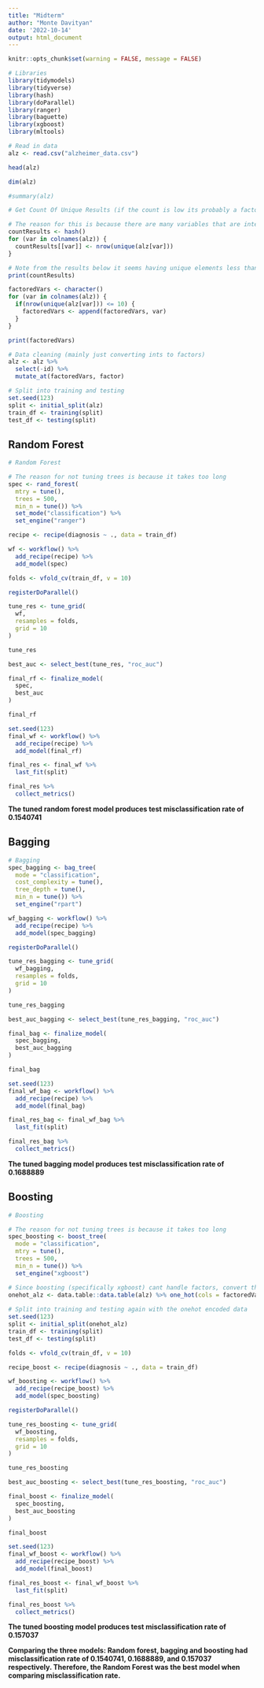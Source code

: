 ```yaml
---
title: "Midterm"
author: "Monte Davityan"
date: '2022-10-14'
output: html_document
---
```


```r
knitr::opts_chunk$set(warning = FALSE, message = FALSE) 
```

```r
# Libraries
library(tidymodels)
library(tidyverse)
library(hash)
library(doParallel)
library(ranger)
library(baguette)
library(xgboost)
library(mltools)
```


```r
# Read in data
alz <- read.csv("alzheimer_data.csv")

head(alz)

dim(alz)

#summary(alz)
```

```r
# Get Count Of Unique Results (if the count is low its probably a factor) (This is used below in the data cleaning section)

# The reason for this is because there are many variables that are integers that should be factors and I am too lazy to manually convert them to factors so this does it for me based on the threshold of unique values
countResults <- hash()
for (var in colnames(alz)) {
  countResults[[var]] <- nrow(unique(alz[var]))
}

# Note from the results below it seems having unique elements less than 10 is a good enough threshold to determine if a variable is a factor or not
print(countResults)

factoredVars <- character()
for (var in colnames(alz)) {
  if(nrow(unique(alz[var])) <= 10) {
    factoredVars <- append(factoredVars, var)
  }
}

print(factoredVars)
```


```r
# Data cleaning (mainly just converting ints to factors)
alz <- alz %>% 
  select(-id) %>% 
  mutate_at(factoredVars, factor)
```


```r
# Split into training and testing
set.seed(123)
split <- initial_split(alz)
train_df <- training(split)
test_df <- testing(split)
```

## Random Forest

```r
# Random Forest

# The reason for not tuning trees is because it takes too long
spec <- rand_forest(
  mtry = tune(),
  trees = 500,
  min_n = tune()) %>%
  set_mode("classification") %>%
  set_engine("ranger")

recipe <- recipe(diagnosis ~ ., data = train_df)

wf <- workflow() %>%
  add_recipe(recipe) %>% 
  add_model(spec)

folds <- vfold_cv(train_df, v = 10)
```

```r
registerDoParallel()

tune_res <- tune_grid(
  wf,
  resamples = folds,
  grid = 10
)

tune_res
```

```r
best_auc <- select_best(tune_res, "roc_auc")

final_rf <- finalize_model(
  spec,
  best_auc
)

final_rf
```

```r
set.seed(123)
final_wf <- workflow() %>%
  add_recipe(recipe) %>%
  add_model(final_rf)

final_res <- final_wf %>%
  last_fit(split)

final_res %>%
  collect_metrics()
```
**The tuned random forest model produces test misclassification rate of 0.1540741**

## Bagging

```r
# Bagging
spec_bagging <- bag_tree(
  mode = "classification",
  cost_complexity = tune(),
  tree_depth = tune(),
  min_n = tune()) %>% 
  set_engine("rpart")

wf_bagging <- workflow() %>%
  add_recipe(recipe) %>% 
  add_model(spec_bagging)
```

```r
registerDoParallel()

tune_res_bagging <- tune_grid(
  wf_bagging,
  resamples = folds,
  grid = 10
)

tune_res_bagging
```


```r
best_auc_bagging <- select_best(tune_res_bagging, "roc_auc")

final_bag <- finalize_model(
  spec_bagging,
  best_auc_bagging
)

final_bag
```

```r
set.seed(123)
final_wf_bag <- workflow() %>%
  add_recipe(recipe) %>%
  add_model(final_bag)

final_res_bag <- final_wf_bag %>%
  last_fit(split)

final_res_bag %>%
  collect_metrics()
```

**The tuned bagging model produces test misclassification rate of 0.1688889**


## Boosting
```r
# Boosting

# The reason for not tuning trees is because it takes too long
spec_boosting <- boost_tree(
  mode = "classification",
  mtry = tune(),
  trees = 500,
  min_n = tune()) %>% 
  set_engine("xgboost")

# Since boosting (specifically xgboost) cant handle factors, convert the categorical variables into onehot encoded values
onehot_alz <- data.table::data.table(alz) %>% one_hot(cols = factoredVars[2:length(factoredVars)])
  
# Split into training and testing again with the onehot encoded data
set.seed(123)
split <- initial_split(onehot_alz)
train_df <- training(split)
test_df <- testing(split)

folds <- vfold_cv(train_df, v = 10)

recipe_boost <- recipe(diagnosis ~ ., data = train_df) 

wf_boosting <- workflow() %>%
  add_recipe(recipe_boost) %>% 
  add_model(spec_boosting)
```

```r
registerDoParallel()

tune_res_boosting <- tune_grid(
  wf_boosting,
  resamples = folds,
  grid = 10
)

tune_res_boosting
```

```r
best_auc_boosting <- select_best(tune_res_boosting, "roc_auc")

final_boost <- finalize_model(
  spec_boosting,
  best_auc_boosting
)

final_boost
```

```r
set.seed(123)
final_wf_boost <- workflow() %>%
  add_recipe(recipe_boost) %>%
  add_model(final_boost)

final_res_boost <- final_wf_boost %>%
  last_fit(split)

final_res_boost %>%
  collect_metrics()
```

**The tuned boosting model produces test misclassification rate of 0.157037**


**Comparing the three models: Random forest, bagging and boosting had misclassification rate of 0.1540741, 0.1688889, and 0.157037 respectively. Therefore, the Random Forest was the best model when comparing misclassification rate.**